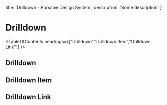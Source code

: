 
  title: 'Drilldown - Porsche Design System',
  description: 'Some description'
}

# Drilldown <ComponentStatus tagName="p-drilldown"></ComponentStatus>

<TableOfContents headings={["Drilldown","Drilldown Item","Drilldown Link"]} />

## Drilldown

<ComponentApi tagName="p-drilldown" showTableOfContents={false} />

## Drilldown Item

<ComponentApi tagName="p-drilldown-item" showTableOfContents={false} />

## Drilldown Link

<ComponentApi tagName="p-drilldown-link" showTableOfContents={false} />